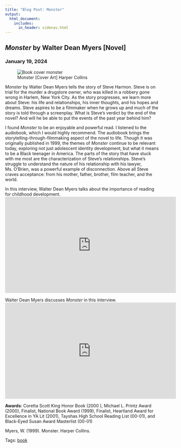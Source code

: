 ```yaml
---
title: "Blog Post: Monster"
output: 
  html_document:
    includes:
      in_header: sidenav.html
---
```

<!-- Page content -->
<div class="main">
<div class="card">
# <em> Monster </em> by Walter Dean Myers [Novel]
### January 19, 2024

<figure>
<img class="cover" src="./media/cover-monster.jpg" alt="Book cover monster">
<figcaption>Monster [Cover Art] Harper Collins</figcaption>
</figure>

<!--
https://www.amazon.com/Monster-Walter-Dean-Myers/dp/0064407314/ref=sr_1_1?crid=IST4CB1QK0L2&dib=eyJ2IjoiMSJ9.h3L6QKkwjOfXNPL7v9GlnfiI_BqevceR-ODdmkxIRfkm2eihhPcI7i8q_nrAPmQLnokPDzvzhrNrUNyhuMK--QzTPT7piuJQ-2IyqANoxk02kJXjHhJQpLgwFBHP8fsQiWWQLolydUVu89JsDeXo73i0GvCZo1-oHDJwF9gpMdwIV9SOhLErDXN80OLzioQN1J9DQM9yCHnfXFhS-6nSpKLwiShfBuGK9pzWyTka748.qiseI4mQZ-c0bWzm8P2SsQK4cbMj3OVb4LzKE4sZ0is&dib_tag=se&keywords=monster+walter+dean+myers&qid=1709840535&s=books&sprefix=monster+walter+d%2Cstripbooks%2C68&sr=1-1
-->

*Monster* by Walter Dean Myers tells the story of Steve Harmon.  Steve is on trial for the murder a drugstore owner, who was killed in a robbery gone wrong in Harlem, New York City. As the story progresses, we learn more about Steve: his life and relationships, his inner thoughts, and his hopes and dreams. Steve aspires to be a filmmaker when he grows up and much of the story is told through a screenplay. What is Steve's verdict by the end of the novel? And will he be able to put the events of the past year behind him?

I found *Monster* to be an enjoyable and powerful read. I listened to the audiobook, which I would highly recommend. The audiobook brings the storytelling-through-filmmaking aspect of the novel to life. Though it was originally published in 1999, the themes of *Monster* continue to be relevant today, exploring not just adolescent identity development, but what it means to be a Black teenager in America. The parts of the story that have stuck with me most are the characterization of Steve’s relationships. Steve’s struggle to understand the nature of his relationship with his lawyer, Ms. O'Brien, was a powerful example of disconnection. Above all Steve craves acceptance: from his mother, father, brother, film teacher, and the world. 

In this interview, Walter Dean Myers talks about the importance of reading for childhood development.
<iframe width="560" height="315" src="https://www.youtube.com/embed/nUJ37nrfNV4?si=tEokse0L_7f4zGpH" title="YouTube video player" frameborder="0" allow="accelerometer; autoplay; clipboard-write; encrypted-media; gyroscope; picture-in-picture; web-share" allowfullscreen></iframe>

Walter Dean Myers discusses *Monster* in this interview.
<iframe width="560" height="315" src="https://www.youtube.com/embed/QtlkXnf3-vY?si=Jhpo93nb2g3N8UzL" title="YouTube video player" frameborder="0" allow="accelerometer; autoplay; clipboard-write; encrypted-media; gyroscope; picture-in-picture; web-share" allowfullscreen></iframe>

**Awards**: Coretta Scott King Honor Book (2000 ), Michael L. Printz Award (2000),  Finalist, National Book Award (1999), Finalist, Heartland Award for Excellence in YA Lit  (2001), Tayshas High School Reading List (00-01), and Black-Eyed Susan Award Masterlist (00-01)

Myers, W. (1999). Monster. Harper Collins.

Tags: <a href="tags-book.html">book</a>

</div>
</div>
